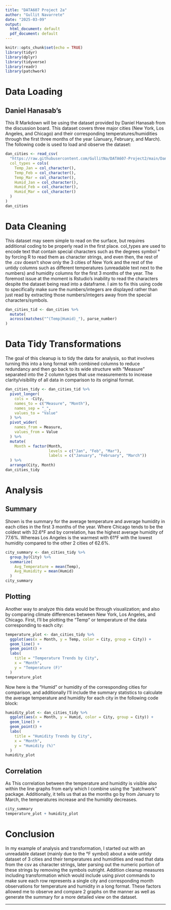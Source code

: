 ```yaml
---
title: "DATA607 Project 2a"
author: "Gullit Navarrete"
date: "2025-03-09"
output:
  html_document: default
  pdf_document: default
---
```


```r
knitr::opts_chunk$set(echo = TRUE)
library(tidyr)
library(dplyr)
library(tidyverse)
library(readr)
library(patchwork)
```

# Data Loading
## Daniel Hanasab's 
This R Markdown will be using the dataset provided by Daniel Hanasab from the discussion board. This dataset covers three major cities (New York, Los Angeles, and Chicago) and their corresponding temperatures/humidities through the first three months of the year (January, February, and March). The following code is used to load and observe the dataset:
```r
dan_cities <- read_csv(
  "https://raw.githubusercontent.com/GullitNa/DATA607-Project2/main/DanielHanasabCities.csv",
  col_types = cols(
    Temp_Jan = col_character(),
    Temp_Feb = col_character(),
    Temp_Mar = col_character(),
    Humid_Jan = col_character(),
    Humid_Feb = col_character(),
    Humid_Mar = col_character()
  )
)
dan_cities
```
# Data Cleaning
This dataset may seem simple to read on the surface, but requires additional coding to be properly read in the first place. col_types are used to encode text that contain special characters such as the degrees symbol ° by forcing R to read them as character strings, and even then, the rest of the .csv doesn't show only the 3 cities of New York and the rest of the untidy columns such as different temperatures (unreadable text next to the numbers) and humidity columns for the first 3 months of the year. The foremost issue at the moment is Rstudio's inability to read the characters despite the dataset being read into a dataframe. I aim to fix this using code to specifically make sure the numbers/integers are displayed rather than just read by extracting those numbers/integers away from the special characters/symbols.

```r
dan_cities_tid <- dan_cities %>%
  mutate(
  across(matches("^(Temp|Humid)_"), parse_number)
)

```

# Data Tidy Transformations
The goal of this cleanup is to tidy the data for analysis, so that involves turning this into a long format with combined columns to reduce redundancy and then go back to its wide structure with "Measure" separated into the 2 column types that use measurements to increase clarity/visibility of all data in comparison to its original format. 
```r
dan_cities_tidy <- dan_cities_tid %>%
  pivot_longer(
    cols = -City,
    names_to = c("Measure", "Month"),
    names_sep = "_",
    values_to = "Value"
  ) %>%
  pivot_wider(
    names_from = Measure,
    values_from = Value
  ) %>%
  mutate(
    Month = factor(Month, 
                   levels = c("Jan", "Feb", "Mar"),
                   labels = c("January", "February", "March"))
  ) %>%
  arrange(City, Month)
dan_cities_tidy
```

# Analysis
## Summary
Shown is the summary for the average temperature and average humidity in each cities in the first 3 months of the year. Where Chicago tends to be the coldest with 32.6°F and by correlation, has the highest average humidity of 77.6%. Whereas Los Angeles is the warmest with 61°F with the lowest humidity compared to the other 2 cities of 62.6%. 
```r
city_summary <- dan_cities_tidy %>%
  group_by(City) %>%
  summarize(
    Avg_Temperature = mean(Temp),
    Avg_Humidity = mean(Humid)
  )
city_summary
```
## Plotting
Another way to analyze this data would be through visualization; and also by comparing climate differences between New York, Los Angeles, and Chicago. First, I'll be plotting the "Temp" or temperature of the data corresponding to each city:
```r
temperature_plot <- dan_cities_tidy %>%
  ggplot(aes(x = Month, y = Temp, color = City, group = City)) +
  geom_line() +
  geom_point() +
  labs(
    title = "Temperature Trends by City",
    x = "Month",
    y = "Temperature (F)"
  )
temperature_plot
```

Now here is the "Humid" or humidity of the corresponding cities for comparison, and additionally I'll include the summary statistics to calculate the average temperature and humidity for each city in the following code block:
```r
humidity_plot <- dan_cities_tidy %>%
  ggplot(aes(x = Month, y = Humid, color = City, group = City)) +
  geom_line() +
  geom_point() +
  labs(
    title = "Humidity Trends by City",
    x = "Month",
    y = "Humidity (%)"
  )
humidity_plot
```

## Correlation
As This correlation between the temperature and humidity is visible also within the line graphs from early which I combine using the "patchwork" package. Additionally, it tells us that as the months go by from January to March, the temperatures increase and the humidity decreases.
```r
city_summary
temperature_plot + humidity_plot
```

# Conclusion
In my example of analysis and transformation, I started out with an unreadable dataset (mainly due to the °F symbol) about a wide untidy dataset of 3 cities and their temperatures and humidities and read that data from the csv as character strings, later parsing out the numeric portion of these strings by removing the symbols outright. Addition cleanup measures including transformation which would include using pivot commands to make sure each row represents a single city and corresponding month observations for temperature and humidity in a long format.
These factors allowed me to observe and compare 2 graphs on the manner as well as generate the summary for a more detailed view on the dataset.

* * *
